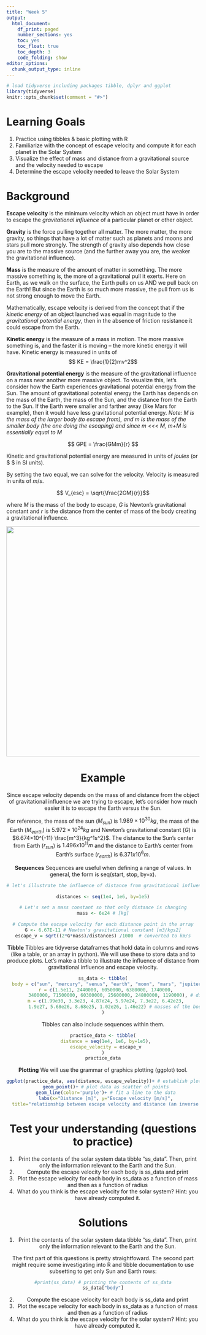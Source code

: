 ```yaml
---
title: "Week 5"
output:
  html_document: 
    df_print: paged
    number_sections: yes
    toc: yes
    toc_float: true
    toc_depth: 3
    code_folding: show
editor_options:
  chunk_output_type: inline
---
```


```r
# load tidyverse including packages tibble, dplyr and ggplot
library(tidyverse)
knitr::opts_chunk$set(comment = "#>")
```

# Learning Goals
1. Practice using tibbles & basic plotting with R
2. Familiarize with the concept of escape velocity and compute it for each planet in the Solar System
3. Visualize the effect of mass and distance from a gravitational source and the velocity needed to escape
4. Determine the escape velocity needed to leave the Solar System

# Background

**Escape velocity** is the minimum velocity which an object must have in order to escape the *gravitational influence* of a particular planet or other object. 

**Gravity** is the force pulling together all matter. The more matter, the more gravity, so things that have a lot of matter such as planets and moons and stars pull more strongly. The strength of gravity also depends how close you are to the massive source (and the further away you are, the weaker the gravitational influence). 

**Mass** is the measure of the amount of matter in something. The more massive something is, the more of a gravitational pull it exerts. Here on Earth, as we walk on the surface, the Earth pulls on us AND we pull back on the Earth! But since the Earth is so much more massive, the pull from us is not strong enough to move the Earth.

Mathematically, escape velocity is derived from the concept that if the *kinetic energy* of an object launched was equal in magnitude to the *gravitational potential energy*, then in the absence of friction resistance it could escape from the Earth.

**Kinetic energy** is the measure of a mass in motion. The more massive something is, and the faster it is moving -- the more kinetic energy it will have. Kinetic energy is measured in units of 
$$ KE = \frac{1}{2}mv^2$$

**Gravitational potential energy** is the measure of the gravitational influence on a mass near another more massive object. To visualize this, let's consider how the Earth experiences gravitational potential energy from the Sun. The amount of gravitational potential energy the Earth has depends on the mass of the Earth, the mass of the Sun, and the distance from the Earth to the Sun. If the Earth were smaller and farther away (like Mars for example), then it would have less gravitational potential energy. *Note: M is the mass of the larger body (to escape from), and m is the mass of the smaller body (the one doing the escaping) and since m <<< M, m+M is essentially equal to M*

$$ GPE = \frac{GMm}{r} $$

Kinetic and gravitational potential energy are measured in units of $joules$ (or $ \left[\frac{kg⋅m^2}{s^{−2}}\right]$ in SI units).

By setting the two equal, we can solve for the velocity. Velocity is measured in units of $m/s$. 

$$ V_{esc} = \sqrt{\frac{2GM}{r}}$$

where $M$ is the mass of the body to escape, $G$ is Newton's gravitational constant and $r$ is the distance from the center of mass of the body creating a gravitational influence. 

<center><img src="aa_escape_vel_sketch.png" width=600 height =600/><center/>

# Example
Since escape velocity depends on the mass of and distance from the object of gravitational influence we are trying to escape, let's consider how much easier it is to escape the Earth versus the Sun. 

For reference, the mass of the sun ($M_{sun}$) is $1.989 × 10^{30} kg$, the mass of the Earth ($M_{earth}$) is $5.972 × 10^{24} kg$ and Newton's gravitational constant ($G$) is $6.674×10^{-11} \frac{m^3}{kg^1s^2}$. The distance to the Sun's center from Earth ($r_{sun}$) is $1.496x10^{11} m$ and the distance to Earth's center from Earth's surface ($r_{earth}$) is $6.371 x 10^6 m$.

**Sequences**
Sequences are useful when defining a range of values. In general, the form is seq(start, stop, by=x).

```r
# let's illustrate the influence of distance from gravitational influence and escape velocity by making a sequence of distances (in meters)

distances <- seq(1e4, 1e6, by=1e5)

# Let's set a mass constant so that only distance is changing
mass <- 6e24 # [kg]

# Compute the escape velocity for each distance point in the array
G <- 6.67E-11 # Newton's gravitational constant [m3/kgs2]
escape_v = sqrt((2*G*mass)/distances) /1000  # converted to km/s
```

**Tibble**
Tibbles are tidyverse dataframes that hold data in columns and rows (like a table, or an array in python). We will use these to store data and to produce plots. Let's make a tibble to illustrate the influence of distance from gravitational influence and escape velocity.

```r
ss_data <- tibble(
  body = c("sun", "mercury", "venus", "earth", "moon", "mars", "jupiter", "saturn", "uranus", "neptune", "pluto"), # character strings as major bodies in the solar system
  r = c(1.5e11, 2440000, 6050000, 6380000, 1740000,
        3400000, 71500000, 60300000, 25600000, 24800000, 1190000), # distance from body center, aka radius, in meters
  m = c(1.99e30, 3.3e23, 4.87e24, 5.97e24, 7.3e22, 6.42e23,
        1.9e27, 5.68e26, 8.68e25, 1.02e26, 1.46e22) # masses of the bodies, in kg
)
```

Tibbles can also include sequences within them. 
``` r
practice_data <- tibble(
  distance = seq(1e4, 1e6, by=1e5),
  escape_velocity = escape_v
)
practice_data
```

**Plotting**
We will use the grammar of graphics plotting (ggplot) tool. 

```r
ggplot(practice_data, aes(distance, escape_velocity))+ # establish plot and define which dataset (tibble) to be used
  geom_point()+ # plot data as scatter of points
  geom_line(color='purple')+ # fit a line to the data
  labs(x="Distance [m]", y="Escape velocity [m/s]",
  title="relationship between escape velocity and distance (an inverse square-root)") # add labels and a title
```
# Test your understanding (questions to practice)
1. Print the contents of the solar system data tibble "ss_data". Then, print only the information relevant to the Earth and the Sun.
2. Compute the escape velocity for each body is ss_data and print
3. Plot the escape velocity for each body in ss_data as a function of mass and then as a function of radius
4. What do you think is the escape velocity for the solar system? Hint: you have already computed it. 

# Solutions
1. Print the contents of the solar system data tibble "ss_data". Then, print only the information relevant to the Earth and the Sun.

The first part of this questions is pretty straightfoward. The second part might require some investigating into R and tibble documentation to use subsetting to get only Sun and Earth rows:

```r
#print(ss_data) # printing the contents of ss_data
ss_data["body"]
```

2. Compute the escape velocity for each body is ss_data and print
3. Plot the escape velocity for each body in ss_data as a function of mass and then as a function of radius
4. What do you think is the escape velocity for the solar system? Hint: you have already computed it. 


